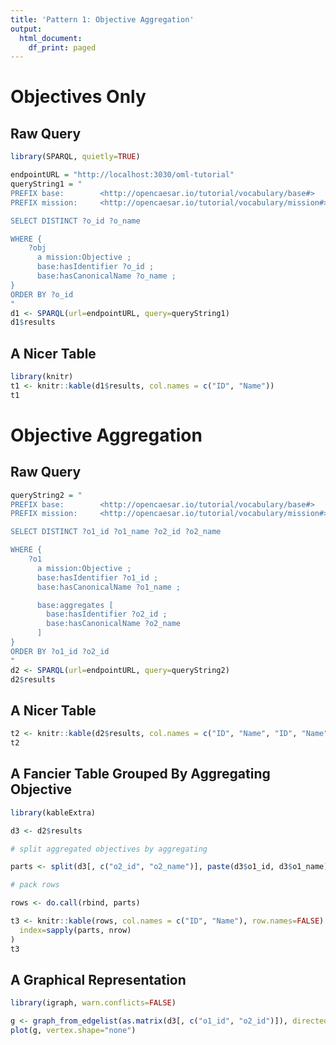 ```yaml
---
title: 'Pattern 1: Objective Aggregation'
output:
  html_document:
    df_print: paged
---
```


# Objectives Only

## Raw Query

```r
library(SPARQL, quietly=TRUE)

endpointURL = "http://localhost:3030/oml-tutorial"
queryString1 = "
PREFIX base:        <http://opencaesar.io/tutorial/vocabulary/base#>
PREFIX mission:     <http://opencaesar.io/tutorial/vocabulary/mission#>

SELECT DISTINCT ?o_id ?o_name

WHERE {
	?obj 
      a mission:Objective ;
      base:hasIdentifier ?o_id ;
      base:hasCanonicalName ?o_name ;
}
ORDER BY ?o_id
"
d1 <- SPARQL(url=endpointURL, query=queryString1)
d1$results
```

## A Nicer Table

```r
library(knitr)
t1 <- knitr::kable(d1$results, col.names = c("ID", "Name"))
t1
```



# Objective Aggregation

## Raw Query

```r
queryString2 = "
PREFIX base:        <http://opencaesar.io/tutorial/vocabulary/base#>
PREFIX mission:     <http://opencaesar.io/tutorial/vocabulary/mission#>

SELECT DISTINCT ?o1_id ?o1_name ?o2_id ?o2_name

WHERE {
	?o1
      a mission:Objective ;
      base:hasIdentifier ?o1_id ;
      base:hasCanonicalName ?o1_name ;

      base:aggregates [
        base:hasIdentifier ?o2_id ;
        base:hasCanonicalName ?o2_name
      ]
}
ORDER BY ?o1_id ?o2_id
"
d2 <- SPARQL(url=endpointURL, query=queryString2)
d2$results
```

## A Nicer Table

```r
t2 <- knitr::kable(d2$results, col.names = c("ID", "Name", "ID", "Name"))
t2
```

## A Fancier Table Grouped By Aggregating Objective

```r
library(kableExtra)

d3 <- d2$results

# split aggregated objectives by aggregating

parts <- split(d3[, c("o2_id", "o2_name")], paste(d3$o1_id, d3$o1_name))

# pack rows

rows <- do.call(rbind, parts)

t3 <- knitr::kable(rows, col.names = c("ID", "Name"), row.names=FALSE) %>% pack_rows(
  index=sapply(parts, nrow)
)
t3
```
## A Graphical Representation

```r
library(igraph, warn.conflicts=FALSE)

g <- graph_from_edgelist(as.matrix(d3[, c("o1_id", "o2_id")]), directed=TRUE)
plot(g, vertex.shape="none")
```